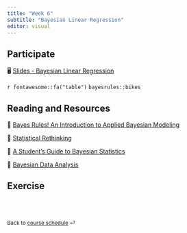 ```yaml
---
title: "Week 6"
subtitle: "Bayesian Linear Regression"
editor: visual
---
```


::: callout-important
:::

## Participate

🖥️ [Slides - Bayesian Linear Regression](/slides/08-bayes.html)

`r fontawesome::fa("table")` `bayesrules::bikes`

## Reading and Resources

📖 [Bayes Rules! An Introduction to Applied Bayesian Modeling](https://www.bayesrulesbook.com/)

📖 [Statistical Rethinking](https://xcelab.net/rm/statistical-rethinking/)

📖 [A Student’s Guide to Bayesian Statistics](https://uk.sagepub.com/en-gb/eur/book/student%E2%80%99s-guide-bayesian-statistics)

📖 [Bayesian Data Analysis](http://www.stat.columbia.edu/~gelman/book/)

## Exercise

<!-- 📋 [Lab-13 Visualization](/exercise/lab13-visualization.html) -->

<!-- `r fontawesome::fa("table")` [penguins.csv](/slides/data/penguins.csv) -->

<br><br>

::: {style="font-size: 0.875em;"}
Back to [course schedule](/ "Course schedule") ⏎
:::
